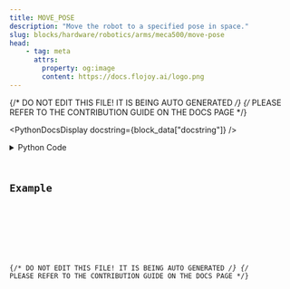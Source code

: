 ```yaml
---
title: MOVE_POSE
description: "Move the robot to a specified pose in space."
slug: blocks/hardware/robotics/arms/meca500/move-pose
head:
    - tag: meta
      attrs:
        property: og:image
        content: https://docs.flojoy.ai/logo.png
---
```


{/* DO NOT EDIT THIS FILE! IT IS BEING AUTO GENERATED */}
{/* PLEASE REFER TO THE CONTRIBUTION GUIDE ON THE DOCS PAGE */}


<PythonDocsDisplay docstring={block_data["docstring"]} />
<details>
<summary>Python Code</summary>



<Code code={pythonCode} lang="py" wrap theme="dracula" />

[Find this Flojoy Block on GitHub](https://github.com/flojoy-ai/blocks/blob/main/blocks/HARDWARE/ROBOTICS/ARMS/MECA500/MOVE_POSE/MOVE_POSE.py)

</details>

## Example


<GetHelpWidget />


<AppDisplay app={app} blockName="MOVE_POSE" client:visible />


<Example />

{/* DO NOT EDIT THIS FILE! IT IS BEING AUTO GENERATED */}
{/* PLEASE REFER TO THE CONTRIBUTION GUIDE ON THE DOCS PAGE */}
